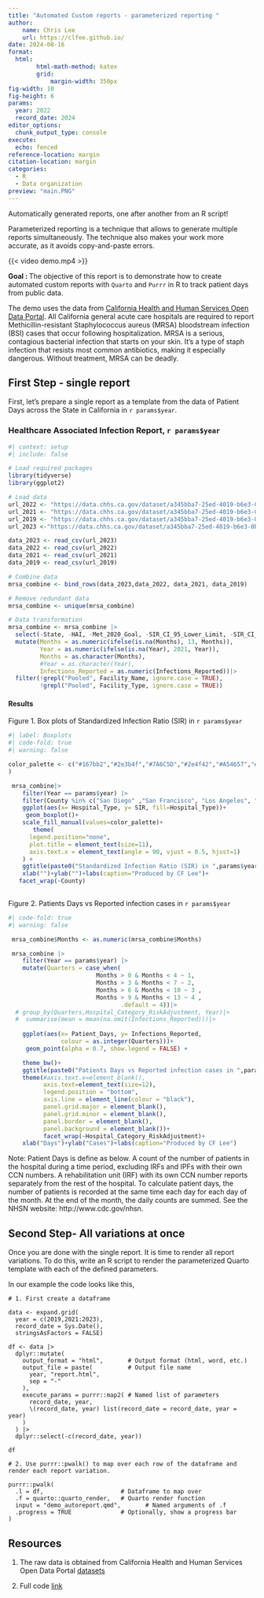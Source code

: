 ```yaml
---
title: "Automated Custom reports - parameterized reporting "
author:
    name: Chris Lee
    url: https://clfee.github.io/
date: 2024-08-16
format: 
  html:
        html-math-method: katex
        grid: 
            margin-width: 350px
fig-width: 10
fig-height: 6
params:
  year: 2022
  record_date: 2024
editor_options: 
  chunk_output_type: console
execute: 
  echo: fenced
reference-location: margin
citation-location: margin
categories:
  - R 
  - Data organization
preview: "main.PNG"
---
```

Automatically generated reports, one after another from an R script!

Parameterized reporting is a technique that allows to generate multiple reports simultaneously. The technique also makes your work more accurate, as it avoids copy-and-paste errors. 

{{< video demo.mp4 >}}



**Goal : ** The objective of this report is to demonstrate how to create automated custom reports with `Quarto` and `Purrr` in R to track patient days from public data.

The demo uses the data from [California Health and Human Services Open Data Portal](https://data.chhs.ca.gov/dataset/methicillin-resistant-staphylococcus-aureus-mrsa-bloodstream-infections-bsi-in-california-hospitals). All California general acute care hospitals are required to report Methicillin-resistant Staphylococcus aureus (MRSA) bloodstream infection (BSI) cases that occur following hospitalization. MRSA is a serious, contagious bacterial infection that starts on your skin. It’s a type of staph infection that resists most common antibiotics, making it especially dangerous. Without treatment, MRSA can be deadly. 


## First Step - single report

First, let's prepare a single report as a template from  the data of Patient Days across the State in California in `r params$year`.


### Healthcare Associated Infection Report, `r params$year`

```r
#| context: setup
#| include: false

# Load required packages
library(tidyverse)
library(ggplot2)

# Load data
url_2022 <- "https://data.chhs.ca.gov/dataset/a345bba7-25ed-4019-b6e3-0b597bea7368/resource/3ff809c6-c1e2-4107-be0c-f976521aadb2/download/mrsa_bsi_odp_2022.csv"
url_2021 <- "https://data.chhs.ca.gov/dataset/a345bba7-25ed-4019-b6e3-0b597bea7368/resource/23bef156-ae4d-4800-8512-d29660b2269f/download/cdph_mrsa_bsi_odp_2021.csv"
url_2019 <- "https://data.chhs.ca.gov/dataset/a345bba7-25ed-4019-b6e3-0b597bea7368/resource/62aead61-e320-4a74-b64c-1f65efa72b35/download/cdph_mrsa_bsi_odp_2019.csv"
url_2023 <-"https://data.chhs.ca.gov/dataset/a345bba7-25ed-4019-b6e3-0b597bea7368/resource/15c4962f-e357-4b03-9d24-655a2bc8030c/download/mrsa_bsi_odp_2023.csv"

data_2023 <- read_csv(url_2023)
data_2022 <- read_csv(url_2022)
data_2021 <- read_csv(url_2021)
data_2019 <- read_csv(url_2019)

# Combine data
mrsa_combine <- bind_rows(data_2023,data_2022, data_2021, data_2019)

# Remove redundant data
mrsa_combine <- unique(mrsa_combine)

# Data transformation
mrsa_combine <- mrsa_combine |>
  select(-State, -HAI, -Met_2020_Goal, -SIR_CI_95_Lower_Limit, -SIR_CI_95_Upper_Limit, -Comparison, -On_Track, -Notes) |>
  mutate(Months = as.numeric(ifelse(is.na(Months), 13, Months)),
         Year = as.numeric(ifelse(is.na(Year), 2021, Year)),
         Months = as.character(Months),
         #Year = as.character(Year),
         Infections_Reported = as.numeric(Infections_Reported))|>
  filter(!grepl("Pooled", Facility_Name, ignore.case = TRUE),
         !grepl("Pooled", Facility_Type, ignore.case = TRUE))
```

#### Results

Figure 1. Box plots of Standardized Infection Ratio (SIR) in `r params$year`
```r
#| label: Boxplots
#| code-fold: true
#| warning: false

color_palette <- c("#167bb2","#2e3b4f","#7A6C5D","#2e4f42","#A54657","#624151","#16b29b","#002c47","#9d72d0"
)

 mrsa_combine|>
    filter(Year == params$year) |>
    filter(County %in% c("San Diego" ,"San Francisco", "Los Angeles", "Sacramento", "Orange","Yolo" ))|>
    ggplot(aes(x= Hospital_Type, y= SIR, fill=Hospital_Type))+
     geom_boxplot()+
    scale_fill_manual(values=color_palette)+
       theme(
      legend.position="none",
      plot.title = element_text(size=11),
      axis.text.x = element_text(angle = 90, vjust = 0.5, hjust=1)
    ) +
    ggtitle(paste0("Standardized Infection Ratio (SIR) in ",params$year)) +
    xlab("")+ylab("")+labs(caption="Produced by CF Lee")+
   facet_wrap(~County)
 
```

Figure 2. Patients Days vs Reported infection cases in `r params$year`  
```r
#| code-fold: true
#| warning: false

 mrsa_combine$Months <- as.numeric(mrsa_combine$Months)

 mrsa_combine |> 
    filter(Year == params$year) |>
    mutate(Quarters = case_when(
                         Months > 0 & Months < 4 ~ 1,
                         Months > 3 & Months < 7 ~ 2,
                         Months > 6 & Months < 10 ~ 3 , 
                         Months > 9 & Months < 13 ~ 4 , 
                                .default = 4))|>
  # group_by(Quarters,Hospital_Category_RiskAdjustment, Year)|>
  #  summarise(mean = mean(na.omit(Infections_Reported)))|> 
    
    ggplot(aes(x= Patient_Days, y= Infections_Reported, 
               colour = as.integer(Quarters)))+
     geom_point(alpha = 0.7, show.legend = FALSE) +

    theme_bw()+
    ggtitle(paste0("Patients Days vs Reported infection cases in ",params$year)) +
    theme(#axis.text.x=element_blank(),
          axis.text=element_text(size=12),
          legend.position = "bottom",
          axis.line = element_line(colour = "black"),
          panel.grid.major = element_blank(),
          panel.grid.minor = element_blank(),
          panel.border = element_blank(),
          panel.background = element_blank())+
          facet_wrap(~Hospital_Category_RiskAdjustment)+
    xlab("Days")+ylab("Cases")+labs(caption="Produced by CF Lee")
```

Note: Patient Days is define as below. A count of the number of patients in the hospital during a time period, excluding IRFs and IPFs with their own CCN numbers. A rehabilitation unit (IRF) with its own CCN number reports separately from the rest of the hospital. To calculate patient days, the number of patients is recorded at the same time each day for each day of the month. At the end of the month, the daily counts are summed. See the NHSN website: http://www.cdc.gov/nhsn.

## Second Step- All variations at once

Once you are done with the single report. It is time to render all report variations. To do this, write an R script to render the parameterized Quarto template with each of the defined parameters.

In our example the code looks like this,

```         
# 1. First create a dataframe 

data <- expand.grid(
  year = c(2019,2021:2023),
  record_date = Sys.Date(), 
  stringsAsFactors = FALSE)

df <- data |> 
  dplyr::mutate(
    output_format = "html",       # Output format (html, word, etc.)
    output_file = paste(          # Output file name
      year, "report.html",
      sep = "-"
    ),
    execute_params = purrr::map2( # Named list of parameters
      record_date, year, 
      \(record_date, year) list(record_date = record_date, year = year)
    )
  ) |> 
  dplyr::select(-c(record_date, year))

df

# 2. Use purrr::pwalk() to map over each row of the dataframe and render each report variation.

purrr::pwalk(
  .l = df,                      # Dataframe to map over
  .f = quarto::quarto_render,   # Quarto render function
  input = "demo_autoreport.qmd",       # Named arguments of .f
  .progress = TRUE              # Optionally, show a progress bar
)
```
## Resources
1. The raw data is obtained from California Health and Human Services Open Data Portal [datasets](https://data.chhs.ca.gov/dataset/methicillin-resistant-staphylococcus-aureus-mrsa-bloodstream-infections-bsi-in-california-hospitals)

2. Full code [link](https://github.com/clfee)